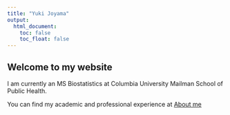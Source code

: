 ```yaml
---
title: "Yuki Joyama"
output: 
  html_document:
    toc: false
    toc_float: false
---
```


## Welcome to my website

I am currently an MS Biostatistics at Columbia University Mailman School of Public Health.

You can find my academic and professional experience at [About me](about.html)